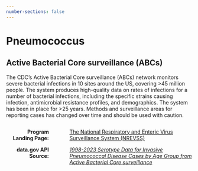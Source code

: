 ```yaml
---
number-sections: false
---
```


# Pneumococcus {.unnumbered}

## Active Bacterial Core surveillance  (ABCs)

The CDC’s Active Bacterial Core surveillance  (ABCs) network monitors severe bacterial infections in 10 sites around the US, covering >45 million people.  The system produces high-quality data on rates of infections for a number of bacterial infections, including the specific strains causing infection, antimicrobial resistance profiles, and demographics. The system has been in place for >25 years. Methods and surveillance areas for reporting cases has changed over time and should be used with caution.

:::::: columns
::: {.column style="text-align:right; width:25%"}
**Program Landing Page:**

**data.gov API Source:**
:::

::: {.column width="3%"}
<!-- empty column to create gap -->
:::

::: {.column width="72%"}
[The National Respiratory and Enteric Virus Surveillance System (NREVSS)](https://www.cdc.gov/nrevss/php/dashboard/index.html)

_[1998-2023 Serotype Data for Invasive Pneumococcal Disease Cases by Age Group from Active Bacterial Core surveillance](https://data.cdc.gov/Public-Health-Surveillance/1998-2023-Serotype-Data-for-Invasive-Pneumococcal-/qvzb-qs6p/about_data)_
:::
::::::





